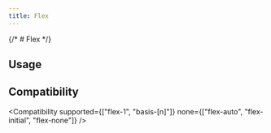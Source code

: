 ```yaml
---
title: Flex
---
```



{/* # Flex */}

## Usage

<Usage />

## Compatibility

<Compatibility
  supported={["flex-1", "basis-[n]"]}
  none={["flex-auto", "flex-initial", "flex-none"]}
/>
